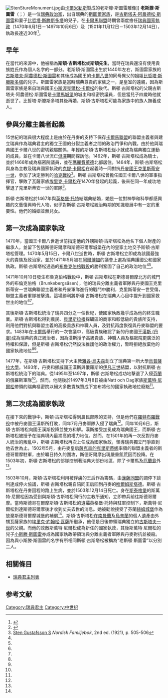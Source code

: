 {{refimprove|time=2017-03-28T15:43:20+00:00}}
{{Infobox royalty
| name         = 老斯滕·斯圖雷
| title        = 瑞典國家執政
| titletext    =
| more         =
| image        = Sten Sture the Elder.jpg
| image_size   =
| alt          =
| caption      = 老斯滕·斯圖雷的畫像
| succession   = [[瑞典君主列表|瑞典國家執政]]
| reign        = 1470年6月1日－1497年10月6日
| predecessor  = [[卡爾·克努特松_(邦代)|卡爾八世]]
| successor    = [[漢斯_(丹麥)|漢斯 (丹麥)]]
| succession1  = [[瑞典君主列表|瑞典國家執政]]
| reign1       = 1501年11月12日－1503年12月14日
| predecessor1 = [[漢斯_(丹麥)|漢斯 (丹麥)]]
| successor1   = [[斯萬特·尼爾松|斯萬特·尼爾松（斯圖爾）]]
| spouse=
| spouse-type  =
| consort      =
| issue        =
| issue-link   =
| issue-pipe   =
| full name    =
| era name     =
| era dates    =
| posthumous name =
| temple name  =
| house        =[[斯圖爾家族|斯圖爾家族]]
| father       =[[古斯塔夫·阿農德松·斯圖雷|古斯塔夫·阿農德松·斯圖雷]]
| mother       =[[比哲塔·斯滕斯多塔|比哲塔·斯滕斯多塔]]
| birth_date   =1440年
| birth_place  =
| death_date   =1503年12月14日
| death_place  = [[延雪平|延雪平]]
| burial_date  =
| burial_place =
| occupation   =
| signature    =
| religion     =
}}
[[File:StenStureMonument.jpg|thumb]]由[[卡爾米勒斯|卡爾米勒斯]]製成的老斯滕·斯圖雷雕像]]
'''老斯滕·斯圖雷'''（{{lang-sv|Sten Sture den äldre}}；{{bd|1440年||1503年|12月14日}}）是一位[[瑞典|瑞典]][[政治家|政治家]]，出自瑞典的[[斯圖爾家族|斯圖爾家族]]，是[[古斯塔夫·阿農德松·斯圖雷|古斯塔夫·阿農德松·斯圖雷]]和妻子[[比哲塔·斯滕斯多塔|比哲塔·斯滕斯多塔]]的兒子。在[[卡爾馬聯合|卡爾馬聯盟]]時期曾兩度擔任[[瑞典君主列表|瑞典國家執政]]（1470年6月1日－1497年10月6日）及（1501年11月12日－1503年12月14日），執政長達近30年<ref>{{cite web|url=http://www.royalcourt.se/royalcourt/themonarchytheroyalcourt/theswedishmonarchy/themonarchyinsweden/themonarchsofsweden.4.396160511584257f2180005932.html|title=Kings and Queens of Sweden — A thousand year succession|accessdate=28 January 2010|publisher=Royal Court of Sweden|archive-date=2007-11-21|archive-url=https://web.archive.org/web/20071121011739/http://www.royalcourt.se/royalcourt/themonarchytheroyalcourt/theswedishmonarchy/themonarchyinsweden/themonarchsofsweden.4.396160511584257f2180005932.html|dead-url=no}}</ref>。

==早年==
在當代的來源中，他被稱為'''斯頓·古斯塔松'''或'''斯頓先生'''，當時在瑞典還沒有使用貴族姓氏作為個人名字的一部分。老斯頓·斯圖雷出生於1440年左右，斯圖雷家族的[[古斯塔夫·阿農德松·斯圖雷|古斯塔夫·阿農德松·斯圖雷]]和其後成為國王的[[卡爾·克努特松_(邦代)|卡爾八世]]的同母異父的姐姐[[比哲塔·斯滕斯多塔|比哲塔·斯滕斯多塔]]的兒子。斯圖雷家族是當時瑞典尊貴的家族之一，是皇室的遠親，因為斯圖雷家族是來自瑞典國王[[小斯渥克爾松·卡爾松|小斯渥克爾松·卡爾松]]的後代。斯頓·古斯塔松的父親古斯塔夫·阿農德松·斯圖雷是[[卡爾馬城堡|卡爾馬城堡]]的城主和樞密院議員，但是當兒子四歲時他就逝世了。比哲塔·斯滕斯多塔其後再婚，斯頓·古斯塔松可能為家族中的族人撫養成人。

==參與分離主義者起義==
15世紀的瑞典很大程度上是由於在丹麥的支持下保存[[卡爾馬聯盟|卡爾馬聯盟]]的聯盟主義者與建立瑞典作為瑞典君主的獨立王國的分裂主義者之間的政治鬥爭和內戰。由於他與瑞典國王卡爾八世的密切親屬關係，年輕的斯頓·古斯塔松從小就成為瑞典獨立運動的成員，並在卡爾八世流亡[[但澤|但澤]]期間探訪他。1462年，斯頓·古斯塔松成為騎士，並於1466年成為樞密院議員，並在[[瑪麗費萊德|瑪麗費萊德]]北部居住。1464年，斯頓·古斯塔松與身為主教及瑞典國家執政的[[克提·卡爾松|克提·卡爾松]]在起義時一同對抗[[丹麥國王|丹麥國王]][[克里斯蒂安一世|克里斯蒂安一世]]，參加了決定勝利的[[哈克戰役|哈克戰役]]<ref name="Britannica">{{EB1911|wstitle=Sture|author=Robert Nisbet Bain}}</ref>。斯頓·古斯塔松曾擔任國王卡爾八世的軍事指揮官，擊敗了瓦薩家族[[埃里克·卡爾松|埃里克·卡爾松]]在1470年發起的起義，後來在同一年成功地擊退了克里斯蒂安一世的軍隊<ref name="Familjebok">[http://runeberg.org/nfcg/0285.html Sten Gustafsson S] {{Wayback|url=http://runeberg.org/nfcg/0285.html |date=20190517122659 }}''Nordisk Familjebok'', 2nd ed. (1921), p. 505-506</ref>。

斯頓·古斯塔松於1467年與[[英格堡·托特|英格堡·托特]]結瑞典結婚，她是一位對神學和科學都感興趣的文藝復興時代人物，似乎對斯頓·古斯塔松統治時期的知識發展中有一定的重要性。他們的婚姻並無兒女。

==第一次成為國家執政==
1470年，當國王卡爾八世逝世前指定他的外甥斯頓·古斯塔松為他名下個人財產的繼承人，並留下包括斯德哥爾摩和斯德哥爾摩城堡在內的皇家土地交予斯頓·古斯塔松管理。1470年5月15日，卡爾八世逝世時，斯頓·古斯塔松立即成為該國最強大的貴族及政治家，並於1471年5月被在[[阿爾博加|阿爾博加]]的議會上選為瑞典護國公和國家執政。斯頓·古斯塔松通過的[[布魯克伯格戰役|布魯克伯格戰役]]的勝利鞏固了自己的政治地位<ref name="Familjebok"/><ref name="Britannica"/>。

1471年10月10日發生布魯克伯格戰役中，斯頓·古斯塔松在斯德哥爾摩北方的城門外的布倫克伯格（Brunkebergsåsen），他的瑞典分離主義者軍隊與丹麥國王克里斯蒂安一世瑞典聯盟主義者和丹麥軍隊進行的戰鬥中勝利，克里斯蒂安一世受傷，聯盟主義者軍隊被擊潰。這場勝利將斯頓·古斯塔松在瑞典人心目中提升到國家救世主的地位<ref name="Familjebok"/><ref name="Britannica"/>。

其後斯頓·古斯塔松統治了瑞典四分之一個世紀，使國家執政幾乎成為他的終生職業。斯頓·古斯塔松得到農民、[[貝里斯拉根|貝里斯拉根]]採礦區的商家和較低級的貴族所支持，利用他們對抗與聯盟主義的高級貴族和神職人員，及對抗再度恢復與丹麥聯盟的要求。1483年在[[卡爾馬|卡爾馬]]舉行的一次會議中，高級貴族確認了新的丹麥國王[[漢斯_(丹麥)|漢斯 (丹麥)]]成為瑞典的真正統治者，因為漢斯授予高級貴族、神職人員及樞密院更廣泛的特權和保證，但是斯頓·古斯塔松仍然設法維護他的政治權力，暫時拒絕放棄他的國家執政地位<ref name="Familjebok"/><ref name="Britannica"/>。

1477年，在斯頓·古斯塔松支持下大主教[[雅各布·阿爾夫森|雅各·烏夫森]]創立了瑞典第一所大學[[烏普薩拉大學|烏普薩拉大學]]。1493年，丹麥和挪威國王漢斯與俄羅斯的[[伊凡三世|伊凡三世]]結盟，以對抗斯頓·古斯塔松統治下的瑞典。從1495年至1497年，斯頓·古斯塔松成功地擊退了入侵[[芬蘭|芬蘭]]的俄羅斯軍隊<ref name="Britannica"/>。然而，他隨後於1497年3月8日被由Natt och Dag家族[[斯萬特·尼爾松|斯萬特·尼爾松]]帶領的瑞典樞密院以絕大多數貴族贊成下宣布將他的國家執政地位廢黜<ref name="Familjebok"/>。

==第二次成為國家執政==
在接下來的戰爭中，斯頓·古斯塔松得到農民部隊的支持，但是他們在[[羅特布羅戰役|羅特布羅戰役]]中被丹麥國王漢斯所打敗，同年7月丹麥軍隊入侵了瑞典<ref name="Britannica"/>。同年10月6日，斯頓·古斯塔松向國王漢斯投降並雙方和解。漢斯接受加冕成為瑞典國王，而斯頓·古斯塔松被授予在瑞典境內最祟高的權力地位。然而，在1501年的再一次反對丹麥人統治的叛亂中，斯頓·古斯塔松再次上任成為國家執政，領導瑞典獨立鬥爭直到他去世為止。1502年5月，由丹麥皇后[[薩克森的克里斯蒂娜|薩克森的克里斯蒂娜]]率領的聯盟主義者的斯德哥爾摩駐軍，由於曠日持久的圍攻，斯德哥爾摩出現嚴重飢荒因而投降。在1503年初，斯頓·古斯塔松的部隊控制著瑞典大部份地區，除了卡爾馬及[[厄蘭島|厄蘭島]]外<ref name="Familjebok"/>。

1503年10月，斯頓·古斯塔松利用被俘虜的王后作為籌碼，由[[漢薩同盟|漢薩同盟]]的調停下談判達成停火協議，斯頓·古斯塔松親自陪同王后回到丹麥的[[哈爾姆斯塔德|哈爾姆斯塔德]]。斯頓·古斯塔松在丹麥回程的路上生病，並於1503年12月14日死亡。身在[[斯泰格堡|斯泰格堡]]的斯萬特·尼爾松因為受到與斯頓·古斯塔松同行的主教所通知，立即帶兵前往斯德哥爾摩。當時斯德哥在爾摩斯頓·古斯塔松的遺孀英格堡·托特與駐軍控制下，斯萬特·尼爾松到達斯德哥爾摩後才收到丈夫去世的消息。她被勸說接受了芬蘭[[赫姆城堡|赫姆城堡]]作為放棄斯德哥爾摩城堡的補償<ref name="Familjebok"/>。斯頓·古斯塔松在[[南曼蘭|南曼蘭]]及[[烏普蘭|烏普蘭]]的個人遺產由外甥瓦薩家族的[[埃里克·約翰松·瓦薩|埃里克·約翰松·瓦薩]]所繼承，他便是日後帶領瑞典獨立的[[古斯塔夫一世|古斯塔夫一世]]的父親。而他的政敵斯萬特·尼爾松成為新任的國家執政，其後斯萬特·尼爾松的兒子[[小斯滕·斯圖雷|小斯滕·斯圖雷]]亦成為國家執政帶領瑞典分離主義者軍隊與丹麥對抗並被殺。因為與小斯滕·斯圖雷的名字有所相同斯頓·古斯塔松被稱為“老斯頓·斯圖雷”以分別二人。

== 相關條目 ==
* [[瑞典君主列表|瑞典君主列表]]

== 参考文献 ==
{{Reflist}}

{{s-start}}
{{s-hou|[[斯圖爾家族|斯圖爾家族]]||1440年|1503年|12月14日|name=老斯頓·斯圖雷}}
{{s-reg}}
{{s-bef|before=[[卡爾·克努特松_(邦代)|卡爾八世]]}}
{{s-ttl|title=[[瑞典君主列表|瑞典國家執政]]|years=1470年6月1日－1497年10月6日}}
{{s-aft|after=[[漢斯_(丹麥)|漢斯 (丹麥)]]}}
{{s-bef|before=[[漢斯_(丹麥)|漢斯 (丹麥)]]}}
{{s-ttl|title=[[瑞典君主列表|瑞典國家執政]]|years=1501年11月12日－1503年12月14日}}
{{s-aft|after=[[斯萬特·尼爾松|斯萬特·尼爾松（斯圖爾）]]}}
{{s-end}}

{{瑞典君主}}

{{Authority control}}

[[Category:瑞典君主|Category:瑞典君主]]
[[Category:中世纪|Category:中世纪]]